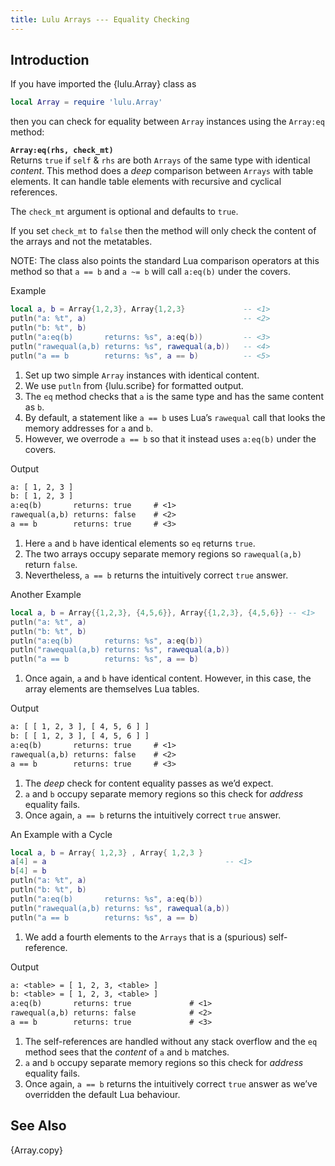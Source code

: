 ```yaml
---
title: Lulu Arrays --- Equality Checking
---
```


## Introduction

If you have imported the {lulu.Array} class as
```lua
local Array = require 'lulu.Array'
```
then you can check for equality between `Array` instances using the `Array:eq` method:

**`Array:eq(rhs, check_mt)`**<br>
Returns `true` if `self` & `rhs` are both `Arrays` of the same type with identical *content*.
This method does a *deep* comparison between `Arrays` with table elements.
It can handle table elements with recursive and cyclical references.

The `check_mt` argument is optional and defaults to `true`.

If you set `check_mt` to `false` then the method will only check the content of the arrays and not the metatables.

NOTE: The class also points the standard Lua comparison operators at this method so that `a == b` and `a ~= b` will call `a:eq(b)` under the covers.

[Example]{.bt}
```lua
local a, b = Array{1,2,3}, Array{1,2,3}             -- <1>
putln("a: %t", a)                                   -- <2>
putln("b: %t", b)
putln("a:eq(b)       returns: %s", a:eq(b))         -- <3>
putln("rawequal(a,b) returns: %s", rawequal(a,b))   -- <4>
putln("a == b        returns: %s", a == b)          -- <5>
```
1. Set up two simple `Array` instances with identical content.
2. We use `putln` from {lulu.scribe} for formatted output.
3. The `eq` method checks that `a` is the same type and has the same content as `b`.
4. By default, a statement like `a == b` uses Lua's `rawequal` call that looks the memory addresses for `a` and `b`.
5. However, we overrode `a == b` so that it instead uses `a:eq(b)` under the covers.

[Output]{.bt}
```txt
a: [ 1, 2, 3 ]
b: [ 1, 2, 3 ]
a:eq(b)       returns: true     # <1>
rawequal(a,b) returns: false    # <2>
a == b        returns: true     # <3>
```
1. Here `a` and  `b` have identical elements so `eq` returns `true`.
2. The two arrays occupy separate memory regions so `rawequal(a,b)` return `false`.
3. Nevertheless, `a == b` returns the intuitively correct `true` answer.

[Another Example]{.bt}
```lua
local a, b = Array{{1,2,3}, {4,5,6}}, Array{{1,2,3}, {4,5,6}} -- <1>
putln("a: %t", a)
putln("b: %t", b)
putln("a:eq(b)       returns: %s", a:eq(b))
putln("rawequal(a,b) returns: %s", rawequal(a,b))
putln("a == b        returns: %s", a == b)
```
1. Once again, `a` and `b` have identical content. However, in this case, the array elements are themselves Lua tables.

[Output]{.bt}
```txt
a: [ [ 1, 2, 3 ], [ 4, 5, 6 ] ]
b: [ [ 1, 2, 3 ], [ 4, 5, 6 ] ]
a:eq(b)       returns: true     # <1>
rawequal(a,b) returns: false    # <2>
a == b        returns: true     # <3>
```
1. The *deep* check for content equality passes as we'd expect.
2. `a` and  `b` occupy separate memory regions so this check for *address* equality fails.
3. Once again, `a == b` returns the intuitively correct `true` answer.

[An Example with a Cycle]{.bt}
```lua
local a, b = Array{ 1,2,3} , Array{ 1,2,3 }
a[4] = a                                        -- <1>
b[4] = b
putln("a: %t", a)
putln("b: %t", b)
putln("a:eq(b)       returns: %s", a:eq(b))
putln("rawequal(a,b) returns: %s", rawequal(a,b))
putln("a == b        returns: %s", a == b)
```
1. We add a fourth elements to the `Arrays` that is a (spurious) self-reference.

[Output]{.bt}
```txt
a: <table> = [ 1, 2, 3, <table> ]
b: <table> = [ 1, 2, 3, <table> ]
a:eq(b)       returns: true             # <1>
rawequal(a,b) returns: false            # <2>
a == b        returns: true             # <3>
```
1. The self-references are handled without any stack overflow and the `eq` method sees that the *content* of `a` and `b` matches.
2. `a` and  `b` occupy separate memory regions so this check for *address* equality fails.
3. Once again, `a == b` returns the intuitively correct `true` answer as we've overridden the default Lua behaviour.

## See Also

{Array.copy}